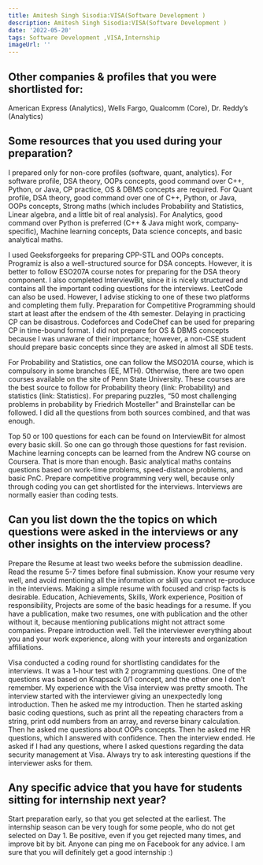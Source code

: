 ```yaml
---
title: Amitesh Singh Sisodia:VISA(Software Development )
description: Amitesh Singh Sisodia:VISA(Software Development )
date: '2022-05-20'
tags: Software Development ,VISA,Internship
imageUrl: ''
---
```


## Other companies & profiles that you were shortlisted for:
American Express (Analytics), Wells Fargo, Qualcomm (Core), Dr. Reddy’s (Analytics)

## Some resources that you used during your preparation?
I prepared only for non-core profiles (software, quant, analytics). For software profile, DSA theory, OOPs concepts, good command over C++, Python, or Java, CP practice, OS & DBMS concepts are required. For Quant profile, DSA theory, good command over one of C++, Python, or Java,  OOPs concepts, Strong maths (which includes Probability and Statistics, Linear algebra, and a little bit of real analysis). For Analytics,  good command over Python is preferred (C++ & Java might work, company-specific), Machine learning concepts, Data science concepts, and basic analytical maths.

I used Geeksforgeeks for preparing CPP-STL and OOPs concepts. Programiz is also a well-structured source for DSA concepts. However, it is better to follow ESO207A course notes for preparing for the DSA theory component. I also completed InterviewBit, since it is nicely structured and contains all the important coding questions for the interviews. LeetCode can also be used. However, I advise sticking to one of these two platforms and completing them fully. Preparation for Competitive Programming should start at least after the endsem of the 4th semester. Delaying in practicing CP can be disastrous. Codeforces and CodeChef can be used for preparing CP in time-bound format. I did not prepare for OS & DBMS concepts because I was unaware of their importance; however, a non-CSE student should prepare basic concepts since they are asked in almost all SDE tests. 

For Probability and Statistics, one can follow the MSO201A course, which is compulsory in some branches (EE, MTH). Otherwise, there are two open courses available on the site of Penn State University. These courses are the best source to follow for Probability theory (link: Probability) and statistics (link: Statistics). For preparing puzzles, “50 most challenging problems in probability by Friedrich Mosteller” and Brainstellar can be followed. I did all the questions from both sources combined, and that was enough. 

Top 50 or 100 questions for each can be found on InterviewBit for almost every basic skill. So one can go through those questions for fast revision. Machine learning concepts can be learned from the Andrew NG course on Coursera. That is more than enough. Basic analytical maths contains questions based on work-time problems, speed-distance problems, and basic PnC. Prepare competitive programming very well, because only through coding you can get shortlisted for the interviews. Interviews are normally easier than coding tests.

## Can you list down the the topics on which questions were asked in the interviews or any other insights on the interview process?
Prepare the Resume at least two weeks before the submission deadline. Read the resume 5-7 times before final submission. Know your resume very well, and avoid mentioning all the information or skill you cannot re-produce in the interviews. Making a simple resume with focused and crisp facts is desirable. Education, Achievements, Skills, Work experience, Position of responsibility, Projects are some of the basic headings for a resume. If you have a publication, make two resumes, one with publication and the other without it, because mentioning publications might not attract some companies. Prepare introduction well. Tell the interviewer everything about you and your work experience, along with your interests and organization affiliations.

Visa conducted a coding round for shortlisting candidates for the interviews. It was a 1-hour test with 2 programming questions. One of the questions was based on Knapsack 0/1 concept, and the other one I don’t remember. My experience with the Visa interview was pretty smooth. The interview started with the interviewer giving an unexpectedly long introduction. Then he asked me my introduction. Then he started asking basic coding questions, such as print all the repeating characters from a string, print odd numbers from an array, and reverse binary calculation. Then he asked me questions about OOPs concepts. Then he asked me HR questions, which I answered with confidence. Then the interview ended. He asked if I had any questions, where I asked questions regarding the data security management at Visa. Always try to ask interesting questions if the interviewer asks for them. 

## Any specific advice that you have for students sitting for internship next year?
Start preparation early, so that you get selected at the earliest. The internship season can be very tough for some people, who do not get selected on Day 1. Be positive, even if you get rejected many times, and improve bit by bit. Anyone can ping me on Facebook for any advice. I am sure that you will definitely get a good internship :)

